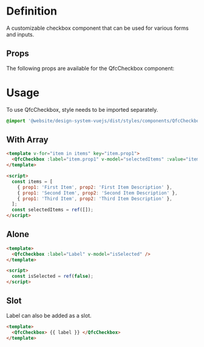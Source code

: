 
<Meta title="Elements/Buttons/Checkbox" />

# Definition

A customizable checkbox component that can be used for various forms and inputs.

## Props

The following props are available for the QfcCheckbox component:

<ArgTypes of={QfcCheckbox} />

# Usage

To use QfcCheckbox, style needs to be imported separately.

```sass
@import '@website/design-system-vuejs/dist/styles/components/QfcCheckbox.scss';
```

## With Array

```html
<template v-for="item in items" key="item.prop1">
  <QfcCheckbox :label="item.prop1" v-model="selectedItems" :value="item" />
</template>

<script>
  const items = [
    { prop1: 'First Item', prop2: 'First Item Description' },
    { prop1: 'Second Item', prop2: 'Second Item Description' },
    { prop1: 'Third Item', prop2: 'Third Item Description' },
  ];
  const selectedItems = ref([]);
</script>
```

## Alone

```html
<template>
  <QfcCheckbox :label="Label" v-model="isSelected" />
</template>

<script>
  const isSelected = ref(false);
</script>
```

## Slot

Label can also be added as a slot.

```html
<template>
  <QfcCheckbox> {{ label }} </QfcCheckbox>
</template>
```
